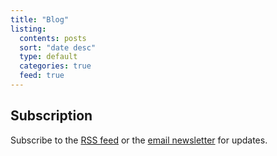```yaml
---
title: "Blog"
listing:
  contents: posts
  sort: "date desc"
  type: default
  categories: true
  feed: true
---
```


::: {.callout-tip  collapse="false"}
## Subscription
Subscribe to the [RSS feed](blog.xml) or the [email newsletter](https://list.ddimmery.com/subscription/form) for updates.

:::
